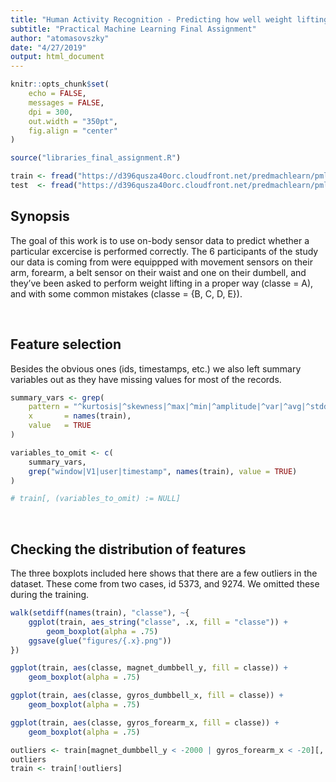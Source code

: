 ```yaml
---
title: "Human Activity Recognition - Predicting how well weight lifting excercises were performed using sensory data"
subtitle: "Practical Machine Learning Final Assignment"
author: "atomasovszky"
date: "4/27/2019"
output: html_document
---
```


```r
knitr::opts_chunk$set(
    echo = FALSE, 
    messages = FALSE,
    dpi = 300,
    out.width = "350pt",
    fig.align = "center"
)

source("libraries_final_assignment.R")

train <- fread("https://d396qusza40orc.cloudfront.net/predmachlearn/pml-training.csv")
test  <- fread("https://d396qusza40orc.cloudfront.net/predmachlearn/pml-testing.csv")
```


## Synopsis

The goal of this work is to use on-body sensor data to predict whether a particular excercise is performed correctly.
The 6 participants of the study our data is coming from were equippped with movement sensors on their arm, forearm, a belt sensor on their waist and one on their dumbell, and they've been asked to perform weight lifting in a proper way (classe = A), and with some common mistakes (classe = {B, C, D, E}).


&nbsp;
&nbsp;


## Feature selection

Besides the obvious ones (ids, timestamps, etc.) we also left summary variables out as they have missing values for most of the records.

```r
summary_vars <- grep(
    pattern = "^kurtosis|^skewness|^max|^min|^amplitude|^var|^avg|^stddev", 
    x       = names(train),
    value   = TRUE
)

variables_to_omit <- c(
    summary_vars,
    grep("window|V1|user|timestamp", names(train), value = TRUE)
)

# train[, (variables_to_omit) := NULL]
```


&nbsp;
&nbsp;


## Checking the distribution of features

The three boxplots included here shows that there are a few outliers in the dataset.
These come from two cases, id 5373, and 9274. 
We omitted these during the training.

```r
walk(setdiff(names(train), "classe"), ~{
    ggplot(train, aes_string("classe", .x, fill = "classe")) +
        geom_boxplot(alpha = .75)
    ggsave(glue("figures/{.x}.png"))
})

ggplot(train, aes(classe, magnet_dumbbell_y, fill = classe)) +
    geom_boxplot(alpha = .75)

ggplot(train, aes(classe, gyros_dumbbell_x, fill = classe)) +
    geom_boxplot(alpha = .75)

ggplot(train, aes(classe, gyros_forearm_x, fill = classe)) +
    geom_boxplot(alpha = .75)

outliers <- train[magnet_dumbbell_y < -2000 | gyros_forearm_x < -20][, V1]
outliers
train <- train[!outliers]
```

